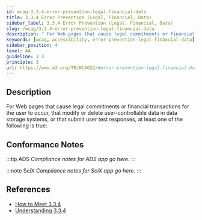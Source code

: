```yaml
---
id: wcag-3.3.4-error-prevention-legal-financial-data
title: 3.3.4 Error Prevention (Legal, Financial, Data)
sidebar_label: 3.3.4 Error Prevention (Legal, Financial, Data)
slug: /wcag/3.3.4-error-prevention-legal-financial-data
description: " For Web pages that cause legal commitments or financial transactions for the user to occur, that modify or delete user-controllable data in data storage systems, or that submit user test responses, at least one of the following is true:"
keywords: [wcag, accessibility, error-prevention-legal-financial-data]
sidebar_position: 4
level: AA
guideline: 3.3
principle: 3
url: https://www.w3.org/TR/WCAG22/#error-prevention-legal-financial-data
---
```


## Description

 For Web pages that cause legal commitments or financial transactions for the user to occur, that modify or delete user-controllable data in data storage systems, or that submit user test responses, at least one of the following is true:

## Conformance Notes

:::tip ADS
_Compliance notes for ADS app go here._
:::

:::note SciX
_Compliance notes for SciX app go here._
:::

## References

- [How to Meet 3.3.4](https://www.w3.org/WAI/WCAG22/quickref/#error-prevention-legal-financial-data)
- [Understanding 3.3.4](https://www.w3.org/WAI/WCAG22/Understanding/error-prevention-legal-financial-data.html)


